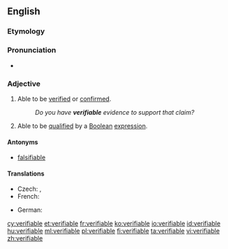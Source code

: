 ==English==

===Etymology===
{{suffix|verify|able|lang=en}}

===Pronunciation===
* {{audio|en-us-verifiable.ogg|Audio (US)|lang=en}}

===Adjective===
{{en-adj}}

# Able to be [[verified]] or [[confirmed]].
#: ''Do you have '''verifiable''' evidence to support that claim?''
# Able to be [[qualified]] by a [[Boolean]] [[expression]].

====Antonyms====
* [[falsifiable]]

====Translations====
{{trans-top|able to be verified or confirmed}}
* Czech: {{t|cs|ověřitelný|m}}, {{t|cs|verifikovatelný|m}}
* French: {{t+|fr|vérifiable}}
{{trans-mid}}
* German: {{t|de|verifizierbar}}
{{trans-bottom}}

[[cy:verifiable]]
[[et:verifiable]]
[[fr:verifiable]]
[[ko:verifiable]]
[[io:verifiable]]
[[id:verifiable]]
[[hu:verifiable]]
[[ml:verifiable]]
[[pl:verifiable]]
[[fi:verifiable]]
[[ta:verifiable]]
[[vi:verifiable]]
[[zh:verifiable]]